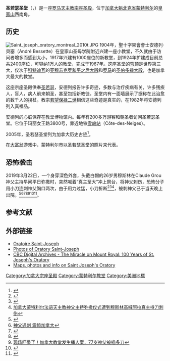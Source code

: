 {{NoteTA
|G1=People
|G2=Country
}}
{{Infobox religious building
|building_name=圣若瑟圣堂
|image=St_Joseph_Oratory.jpg
|location=[[蒙特利尔|蒙特利尔]]
|geo={{coord|45.491667|N|73.616667|W|}}
|religious_affiliation=[[罗马天主教|罗马天主教]]
|district=[[天主教蒙特利尔总教区|天主教蒙特利尔总教区]]
|status=[[宗座圣殿|宗座圣殿]]
|leadership=Father Claude Grou
|website=[http://www.saint-joseph.org/ http://www.saint-joseph.org/]
|architecture_type=
|architecture_style=意大利文艺复兴
|facade_direction=NNW
|year_completed=1967年
|construction_cost=230万加元
|architect=Dalbé Viau and Alphonse Venne
|capacity=10,000 / 2,400 sitting
|length=105米
|width=65米
|width_nave=37米
|height_max=129米
|dome_quantity=1
|dome_height_outer=97米
|dome_height_inner=60米
|dome_dia_outer=39米
|dome_dia_inner=26米
|minaret_quantity=
|minaret_height=
|spire_quantity=
|spire_height=
|materials=[[花岗岩|花岗岩]]、[[铜|铜]]
}}
'''圣若瑟圣堂'''（{{lang-en|Saint Joseph's Oratory of Mount Royal}}，{{lang-fr|Oratoire Saint-Joseph du Mont-Royal}}）是一座[[罗马天主教|罗马天主教]][[宗座圣殿|宗座圣殿]]，位于[[加拿大|加拿大]][[魁北克省|魁北克省]][[蒙特利尔|蒙特利尔]]的[[皇家山|皇家山]]西南角。

==历史== 
[[File:Saint_joseph_oratory_montreal_2010t.JPG|thumb]]
1904年，聖十字架會會士安德列·貝塞（André Bessette）在皇家山圣母学院附近兴建一座小教堂，不久就由于访问者增多而感到太小，1917年兴建有1000座位的新教堂，到1924年扩建成目前总共2400座位，可容纳1万人的教堂，完成于1967年。这座圣堂的[[穹顶|穹顶]]是世界第三大，仅次于[[科特迪瓦|科特迪瓦]]的[[亚穆苏克罗和平之后大殿|亚穆苏克罗和平之后大殿]]和[[罗马|罗马]]的[[圣伯多禄大殿|圣伯多禄大殿]]，也是加拿大最大的教堂。

这座宗座圣殿供奉[[圣若瑟|圣若瑟]]，安德列报告许多奇迹，多数与治疗疾病有关，许多残疾人，盲人，病人前来朝圣，甚至包括新教徒。圣堂内有一面墙展示了据称在此治愈的数千人的拐杖。教宗[[若望保禄二世|若望保禄二世]]相信这些奇迹是真实的，在1982年将安德列列入真福品。

安德列的心脏保存在教堂博物馆内。每年有200多万游客和朝圣者访问圣若瑟圣堂。它位于玛丽女王路3800号，靠近地铁[[雪岭站|雪岭站]]（Côte-des-Neiges）。

2005年，圣若瑟圣堂列为加拿大历史古迹<ref>{{cite news|url=http://www.marketwire.com/press-release/Parks-Canada-555699.html|title=The Government of Canada Commemorates the National Historic Significance of Saint Joseph's Oratory of Mount Royal|date=2005-09-19|work=News Release|publisher=Parks Canada|accessdate=2009-01-08}}</ref>。

在[[大富翁|大富翁]]游戏中，蒙特利尔市以圣若瑟圣堂的照片来代表。

==恐怖袭击==
2019年3月22日，一个身穿深色外套，头戴白帽的26岁男穆斯林在Claude Grou神父主持早间平日弥撒时，突然喊着“真主至大”冲上祭台，将神父刺伤，恐怖分子用小刀连刺神父胸口两次，由于用力过猛，小刀折断<ref>{{Cite web |url=http://www.todaycommercialnews.com/m/canada/43526s6 |title=加拿大商报·滿地可神父主持彌撒中遭刀剌傷 |accessdate=2019-03-24 |archive-date=2019-03-24 |archive-url=https://web.archive.org/web/20190324103955/http://www.todaycommercialnews.com/m/canada/43526s6 |dead-url=no }}</ref><ref>{{Cite web |url=https://www.msn.com/zh-hk/news/world/%E5%8A%A0%E6%8B%BF%E5%A4%A7%E9%9B%BB%E8%A6%96%E5%8F%B0%E7%9B%B4%E6%92%AD%E5%BD%8C%E6%92%92-%E5%88%80%E6%89%8B%E7%AA%81%E7%84%B6%E4%B8%8A%E5%8F%B0%E5%88%BA%E5%82%B7%E7%A5%9E%E7%88%B6/ar-BBV7QWA?srcref=rss |title=加拿大電視台直播彌撒 刀手突然上台刺傷神父 |access-date=2022-01-27 |archive-date=2019-03-24 |archive-url=https://web.archive.org/web/20190324104809/https://www.msn.com/zh-hk/news/world/%E5%8A%A0%E6%8B%BF%E5%A4%A7%E9%9B%BB%E8%A6%96%E5%8F%B0%E7%9B%B4%E6%92%AD%E5%BD%8C%E6%92%92-%E5%88%80%E6%89%8B%E7%AA%81%E7%84%B6%E4%B8%8A%E5%8F%B0%E5%88%BA%E5%82%B7%E7%A5%9E%E7%88%B6/ar-BBV7QWA?srcref=rss |dead-url=yes }}</ref><ref>[https://m.youtube.com/watch?v=T5EOPgJoQNs 加拿大蒙特利尔法语天主教神父主持弥撒仪式遭到穆斯林高喊阿拉真主持刀刺伤]</ref>，被刺神父已于当天晚上出院。<ref>{{Cite web |url=https://www.sinoquebec.com/portal.php?mod=view&aid=103942&mobile=no |title=蒙特利尔大教堂被刺神父已经出院 |accessdate=2019-03-24 |archive-date=2019-03-27 |archive-url=https://web.archive.org/web/20190327090414/https://www.sinoquebec.com/portal.php?mod=view&aid=103942&mobile=no |dead-url=no }}</ref><ref>[http://www.cbeiji.com/mshownews.php?id=54471&fid=1 神父遇刺 震惊加拿大]</ref><ref>{{Cite web |url=http://www.rcinet.ca/zh/2019/03/22/163327/ |title=蒙特利尔圣约瑟夫大教堂一名神父在主持晨祷时被刺伤 |accessdate=2019-03-24 |archive-date=2019-03-24 |archive-url=https://web.archive.org/web/20190324110234/http://www.rcinet.ca/zh/2019/03/22/163327/ |dead-url=no }}</ref><ref>{{Cite web |url=https://www.singtaousa.com/sf/20-%E5%8D%B3%E6%99%82%E5%9C%8B%E9%9A%9B/2264314-%E5%8A%A0%E5%9C%8B%E5%A4%A9%E4%B8%BB%E6%95%99%E5%A0%82%E5%BD%8C%E6%92%92+%E9%9B%BB%E8%A6%96%E7%9B%B4%E6%92%AD%E7%94%B7%E5%AD%90%E6%8F%AE%E5%88%80%E5%88%BA%E5%82%B7%E7%A5%9E%E7%88%B6/?fromG=1 |title=加國天主教堂彌撒 電視直播男子揮刀刺傷神父 |access-date=2022-01-27 |archive-date=2019-06-05 |archive-url=https://web.archive.org/web/20190605052334/https://www.singtaousa.com/sf/20-%E5%8D%B3%E6%99%82%E5%9C%8B%E9%9A%9B/2264314-%E5%8A%A0%E5%9C%8B%E5%A4%A9%E4%B8%BB%E6%95%99%E5%A0%82%E5%BD%8C%E6%92%92+%E9%9B%BB%E8%A6%96%E7%9B%B4%E6%92%AD%E7%94%B7%E5%AD%90%E6%8F%AE%E5%88%80%E5%88%BA%E5%82%B7%E7%A5%9E%E7%88%B6/?fromG=1 |dead-url=no }}</ref><ref>[https://m.posts.careerengine.us/p/5c967bd0d400031d2cbd944c 现场吓呆了！加拿大教堂发生捅人案，77岁神父被插多刀]</ref><ref>{{Cite web |url=https://www.bitchute.com/video/P06VqsqDI3Qz/ |title=ISLAMIC VIOLENT ATTACK AS MONTRÉAL PRIEST STABBED DURING MASS AT ST-JOSEPH ORATORY IN CANADA |accessdate=2019-03-25 |archive-date=2019-03-25 |archive-url=https://web.archive.org/web/20190325001851/https://www.bitchute.com/video/P06VqsqDI3Qz/ |dead-url=no }}</ref><ref>{{Cite web |url=https://thenewsrep.com/115683/priest-stabbed-during-mass-on-live-tv-in-canada-police-deny-link-to-terrorism/ |title=Priest stabbed during mass on live TV in Canada, police deny link to terrorism |accessdate=2019-03-26 |archive-date=2019-03-27 |archive-url=https://web.archive.org/web/20190327091249/https://thenewsrep.com/115683/priest-stabbed-during-mass-on-live-tv-in-canada-police-deny-link-to-terrorism/ |dead-url=no }}</ref>。

==参考文献==
{{reflist}}

==外部链接==
{{commons cat|Saint Joseph's Oratory of Mount-Royal}}
* [http://www.saint-joseph.org/ Oratoire Saint-Joseph]{{Wayback|url=http://www.saint-joseph.org/ |date=20110807122917 }}
* [https://web.archive.org/web/20100223065829/http://photo-reverse.com/saint-josephs-oratory/ Photos of Oratory Saint-Joseph]
* [http://archives.cbc.ca/IDD-1-69-1437/life_society/oratory/ CBC Digital Archives - The Miracle on Mount Royal: 100 Years of St. Joseph's Oratory]{{Wayback|url=http://archives.cbc.ca/IDD-1-69-1437/life_society/oratory/ |date=20080218211843 }}
* [http://ruefind.com/details/Church/Saint_Joseph's_Oratory/Montreal/Montreal/99_Surrey_Gdns/ca.aspx Maps, photos and info on Saint Joseph's Oratory]{{dead link|date=2018年2月 |bot=InternetArchiveBot |fix-attempted=yes }}

{{coord|45.491667|-73.616667|type:landmark_region:US|format=dms|display=title}}
{{蒙特利尔地标}}
[[Category:加拿大宗座圣殿|Category:加拿大宗座圣殿]]
[[Category:蒙特利尔教堂|Category:蒙特利尔教堂]]
[[Category:美洲地標|Category:美洲地標]]